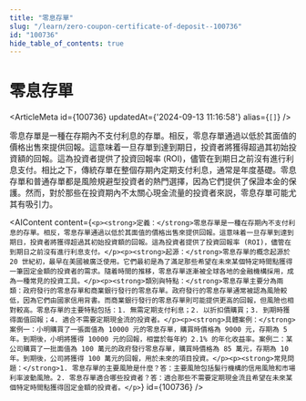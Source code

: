 ```yaml
---
title: "零息存單"
slug: "/learn/zero-coupon-certificate-of-deposit--100736"
id: "100736"
hide_table_of_contents: true
---
```



# 零息存單

<ArticleMeta id={100736} updatedAt={'2024-09-13 11:16:58'} alias={`[]`} />
<div className='border-solid border-b border-t-0 my-4 border-[var(--ifm-color-gray-300)]' />

零息存單是一種在存期內不支付利息的存單。相反，零息存單通過以低於其面值的價格出售來提供回報。這意味着一旦存單到達到期日，投資者將獲得超過其初始投資額的回報。這為投資者提供了投資回報率 (ROI)，儘管在到期日之前沒有進行利息支付。相比之下，傳統存單在整個存期內定期支付利息，通常是年度基礎。零息存單和普通存單都是風險規避型投資者的熱門選擇，因為它們提供了保證本金的保護。然而，對於那些在投資期內不太關心現金流量的投資者來説，零息存單可能尤其有吸引力。

<AIContent content={`<p><strong>定義：</strong>零息存單是一種在存期內不支付利息的存單。相反，零息存單通過以低於其面值的價格出售來提供回報。這意味着一旦存單到達到期日，投資者將獲得超過其初始投資額的回報。這為投資者提供了投資回報率 (ROI)，儘管在到期日之前沒有進行利息支付。</p><p><strong>起源：</strong>零息存單的概念起源於 20 世紀初，最早在美國被廣泛使用。它們最初是為了滿足那些希望在未來某個特定時間點獲得一筆固定金額的投資者的需求。隨着時間的推移，零息存單逐漸被全球各地的金融機構採用，成為一種常見的投資工具。</p><p><strong>類別與特點：</strong>零息存單主要分為兩類：政府發行的零息存單和商業銀行發行的零息存單。政府發行的零息存單通常被認為風險較低，因為它們由國家信用背書。而商業銀行發行的零息存單則可能提供更高的回報，但風險也相對較高。零息存單的主要特點包括：1. 無需定期支付利息；2. 以折扣價購買；3. 到期時獲得面值回報；4. 適合不需要定期現金流的投資者。</p><p><strong>具體案例：</strong>案例一：小明購買了一張面值為 10000 元的零息存單，購買時價格為 9000 元，存期為 5 年。到期後，小明將獲得 10000 元的回報，相當於每年約 2.1% 的年化收益率。案例二：某公司購買了一批面值為 100 萬元的政府發行零息存單，購買時價格為 85 萬元，存期為 10 年。到期後，公司將獲得 100 萬元的回報，用於未來的項目投資。</p><p><strong>常見問題：</strong>1. 零息存單的主要風險是什麼？答：主要風險包括髮行機構的信用風險和市場利率波動風險。2. 零息存單適合哪些投資者？答：適合那些不需要定期現金流且希望在未來某個特定時間點獲得固定金額的投資者。</p>`} id={100736} />
